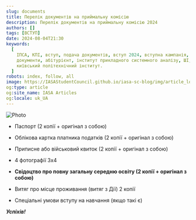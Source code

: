 ```yaml
---
slug: documents
title: Перелік документів на приймальну комісію
description: Перелік документів на приймальну комісію 2024
authors: []
tags: [ВСТУП]
date: 2024-08-04T21:30
keywords:
  [
    ІПСА, КПІ, вступ, подача документів, вступ 2024, вступна кампанія, приймальна комісія, 
    документи, абітурієнт, інститут прикладного системного аналізу, ШІ, СП, ММСА, університет, 
    київський політехнічний інститут.
  ]
robots: index, follow, all
image: https://IASAStudentCouncil.github.io/iasa-sc-blog/img/article_logos/documents_logo.png
og:type: article
og:site_name: IASA Articles
og:locale: uk_UA
---
```


![Photo](./photo.png)

<!--truncate-->

+ Паспорт (2 копії + оригінал з собою)

+ Облікова картка платника податків (2 копії + оригінал з собою)

+ Приписне або військовий квиток (2 копії + оригінал з собою)

+ 4 фотографії 3х4

+ **Свідоцтво про повну загальну середню освіту (2 копії + оригінал з собою)**

+ Витяг про місце проживання (витяг з Дії) 2 копії

+ Спеціальні умови вступу на навчання (якщо такі є)


***Успіхів!***
